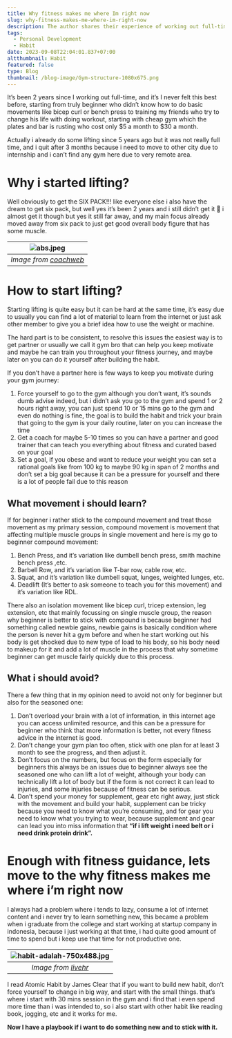 ```yaml
---
title: Why fitness makes me where Im right now
slug: why-fitness-makes-me-where-im-right-now
description: The author shares their experience of working out full-time for two years, starting from being a beginner to training others. They discuss the importance of being consistent and offer tips for motivation. The author recommends sticking to compound movements for beginners and avoiding overload of information, changing gym plans too often, focusing on numbers, and spending money on supplements or gear. The author concludes by discussing how fitness helped them develop good habits and become more productive.
tags:
  - Personal Development
  - Habit
date: 2023-09-08T22:04:01.837+07:00
altthumbnail: Habit
featured: false
type: Blog
thumbnail: /blog-image/Gym-structure-1080x675.png
---
```

It’s been 2 years since I working out full-time, and it’s I never felt this best before, starting from truly beginner who didn’t know how to do basic movements like bicep curl or bench press to training my friends who try to change his life with doing workout, starting with cheap gym which the plates and bar is rusting who cost only $5 a month to $30 a month.

Actually i already do some lifting since 5 years ago but it was not really full time, and i quit after 3 months because i need to move to other city due to internship and i can’t find any gym here due to very remote area.

# Why i started lifting?
Well obviously to get the SIX PACK!!! like everyone else i also have the dream to get six pack, but well yes it’s been 2 years and i still didn’t get it 🥲 i almost get it though but yes it still far away, and my main focus already moved away from six pack to just get good overall body figure that has some muscle.

|![abs.jpeg](/blog-image/abs.jpg) |
|:--:| 
| *Image from [coachweb](https://www.coachweb.com/exercises/get-a-six-pack/4035/the-simple-six-pack-5-ways-to-washboard-abs)* |

# How to start lifting?

Starting lifting is quite easy but it can be hard at the same time, it’s easy due to usually you can find a lot of material to learn from the internet or just ask other member to give you a brief idea how to use the weight or machine.

The hard part is to be consistent, to resolve this issues the easiest way is to get partner or usually we call it gym bro that can help you keep motivate and maybe he can train you throughout your fitness journey, and maybe later on you can do it yourself after building the habit.

If you don’t have a partner here is few ways to keep you motivate during your gym journey:

1. Force yourself to go to the gym although you don’t want, it’s sounds dumb advise indeed, but i didn’t ask you go to the gym and spend 1 or 2 hours right away, you can just spend 10 or 15 mins go to the gym and even do nothing is fine, the goal is to build the habit and trick your brain that going to the gym is your daily routine, later on you can increase the time 
2. Get a coach for maybe 5-10 times so you can have a partner and good trainer that can teach you everything about fitness and curated based on your goal
3. Set a goal, if you obese and want to reduce your weight you can set a rational goals like from 100 kg to maybe 90 kg in span of 2 months and don’t set a big goal because it can be a pressure for yourself and there is a lot of people fail due to this reason

## What movement i should learn?

If for beginner i rather stick to the compound movement and treat those movement as my primary session, compound movement is movement that affecting multiple muscle groups in single movement and here is my go to beginner compound movement:

1. Bench Press, and it’s variation like dumbell bench press, smith machine bench press ,etc.
2. Barbell Row, and it’s variation like T-bar row, cable row, etc.
3. Squat, and it’s variation like dumbell squat, lunges, weighted lunges, etc.
4. Deadlift (It’s better to ask someone to teach you for this movement) and it’s variation like RDL.

There also an isolation movement like bicep curl, tricep extension, leg extension, etc that mainly focussing on single muscle group, the reason why beginner is better to stick with compound is because beginner had something called newbie gains, newbie gains is basically condition where the person is never hit a gym before and when he start working out his body is get shocked due to new type of load to his body, so his body need to makeup for it and add a lot of muscle in the process that why sometime beginner can get muscle fairly quickly due to this process.

## What i should avoid?

There a few thing that in my opinion need to avoid not only for beginner but also for the seasoned one:

1. Don’t overload your brain with a lot of information, in this internet age you can access unlimited resource, and this can be a pressure for beginner who think that more information is better, not every fitness advice in the internet is good.
2. Don’t change your gym plan too often, stick with one plan for at least 3 month to see the progress, and then adjust it.
3. Don’t focus on the numbers, but focus on the form especially for beginners this always be an issues due to beginner always see the seasoned one who can lift a lot of weight, although your body can technically lift a lot of body but if the form is not correct it can lead to injuries, and some injuries because of fitness can be serious.
4. Don’t spend your money for supplement, gear etc right away, just stick with the movement and build your habit, supplement can be tricky because you need to know what you’re consuming, and for gear you need to know what you trying to wear, because supplement and gear can lead you into miss information that **“if i lift weight i need belt or i need drink protein drink”.**

# Enough with fitness guidance, lets move to the why fitness makes me where i’m right now

I always had a problem where i tends to lazy, consume a lot of internet content and i never try to learn something new, this became a problem when i graduate from the college and start working at startup company in indonesia, because i just working at that time, i had quite good amount of time to spend but i keep use that time for not productive one.

| ![habit-adalah-750x488.jpg](/blog-image/habit-adalah-750x488.jpg) |
|:--:| 
| *Image from [livehr](https://www.linovhr.com/habit/)* |

I read Atomic Habit by James Clear that if you want to build new habit, don’t force yourself to change in big way, and start with the small things. that’s where i start with 30 mins session in the gym and i find that i even spend more time than i was intended to, so i also start with other habit like reading book, jogging, etc and it works for me. 

**Now I have a playbook if i want to do something new and to stick with it.**